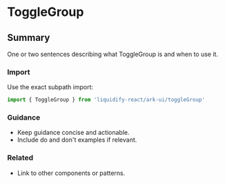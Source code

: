 # ToggleGroup
## Summary
One or two sentences describing what ToggleGroup is and when to use it.

### Import
Use the exact subpath import:

```ts
import { ToggleGroup } from 'liquidify-react/ark-ui/toggleGroup'
```

### Guidance
- Keep guidance concise and actionable.
- Include do and don't examples if relevant.

### Related
- Link to other components or patterns.
